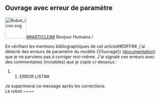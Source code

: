 == Ouvrage avec erreur de paramètre ==

[[Image:Robot icon.svg|70px|right|alt=tête de robot souriante]][[Catégorie:##CATEGORY##|##ARTICLE##]]
Bonjour Humains !

En vérifiant les mentions bibliographiques de cet article##DIFF##, j'ai détecté des erreurs de paramètre du
modèle <nowiki>{{Ouvrage}}</nowiki> ([[Modèle:Ouvrage#Explication des paramètres|documentation]]) que je ne parviens
pas à corriger moi-même. J'ai signalé ces erreurs avec des commentaires (invisibles) que je copie ci-dessous :

##ERROR LIST##

Je supprimerai ce message après les corrections.<br />
Le robot ~~~~
